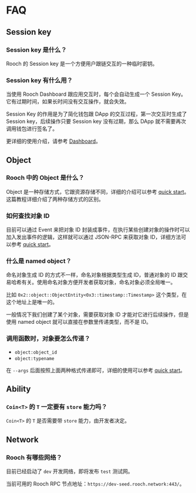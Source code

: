 # FAQ

## Session key

### Session key 是什么？

Rooch 的 Session key 是一个方便用户跟链交互的一种临时密钥。

### Session key 有什么用？

当使用 Rooch Dashboard 跟应用交互时，每个会自动生成一个 Session Key。它有过期时间，如果长时间没有交互操作，就会失效。

Session Key 的作用是为了简化钱包跟 DApp 的交互过程，第一次交互时生成了 Session key，后续操作只要 Session key 没有过期，那么 DApp 就不需要再次调用钱包进行签名了。

更详细的使用介绍，请参考 [Dashboard](./dashboard.zh-CN.mdx)。

## Object

### Rooch 中的 Object 是什么？

Object 是一种存储方式，它跟资源存储不同，详细的介绍可以参考 [quick start](../../build/getting-started/first-contract/quick-start.zh-CN.mdx)。这篇教程详细介绍了两种存储方式的区别。

### 如何查找对象 ID

目前可以通过 Event 来把对象 ID 封装成事件，在执行某些创建对象的操作时可以加入发出事件的逻辑，这样就可以通过 JSON-RPC 来获取对象 ID，详细方法可以参考 [quick start](../../build/getting-started/first-contract/quick-start.zh-CN.mdx)。

### 什么是 named object？

命名对象生成 ID 的方式不一样，命名对象根据类型生成 ID，普通对象的 ID 跟交易哈希有关。使用命名对象方便开发者获取对象，命名对象必须全局唯一。

比如 `0x2::object::ObjectEntity<0x3::timestamp::Timestamp>` 这个类型，在这个地址上是唯一的。

一般情况下我们创建了某个对象，需要获取对象 ID 才能对它进行后续操作，但是使用 named object 就可以直接在参数里传递类型，而不是 ID。

### 调用函数时，对象要怎么传递？

- `object:object_id`
- `object:typename`

在 `--args` 后面按照上面两种格式传递即可，详细的使用可以参考 [quick start](../../build/getting-started/first-contract/quick-start.zh-CN.mdx)。

## Ability

### `Coin<T>` 的 `T` 一定要有 `store` 能力吗？

`Coin<T>` 的 `T` 是否需要带 `store` 能力，由开发者决定。

## Network

### Rooch 有哪些网络？

目前已经启动了 `dev` 开发网络，即将发布 `test` 测试网。

当前可用的 Rooch RPC 节点地址：`https://dev-seed.rooch.network:443/`。
